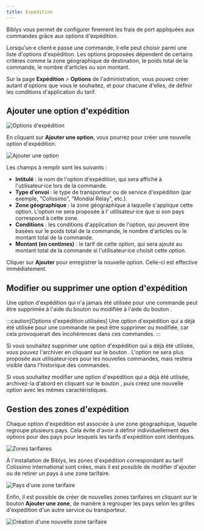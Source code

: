```yaml
---
title: Expédition
---
```


Biblys vous permet de configurer finement les frais de port appliquées aux commandes grâce aux options d'expédition.

Lorsqu'un·e client·e passe une commande, il·elle peut choisir parmi une liste d'options d'expédition. Les options
proposées dépendent de certains critères comme la zone géographique de destination, le poids total de la commande,
le nombre d'articles ou son montant.

Sur la page **Expédition** > **Options** de l'administration, vous pouvez créer autant d'options que vous le souhaitez,
et pour chacune d'elles, de définir les conditions d'application du tarif.

## Ajouter une option d'expédition

![Options d'expédition](../../../assets/configurer/expedition/options.png)

En cliquant sur **Ajouter une option**, vous pourrez pour créer une nouvelle option d'expédition.

![Ajouter une option](../../../assets/configurer/expedition/ajouter-une-option.png)

Les champs à remplir sont les suivants :

* **Intitulé** : le nom de l'option d'expédition, qui sera affiché à l'utilisateur·ice lors de la commande.
* **Type d'envoi** : le type de transporteur ou de service d'expédition (par exemple, "Colissimo", "Mondial Relay",
etc.).
* **Zone géographique** : la zone géographique à laquelle s'applique cette option. L'option ne sera proposée à l'
utilisateur·ice que si son pays correspond à cette zone.
* **Conditions** : les conditions d'application de l'option, qui peuvent être basées sur le poids total de la commande,
le nombre d'articles ou le montant total de la commande.
* **Montant (en centimes)** : le tarif de cette option, qui sera ajouté au montant total de la commande si
l'utilisateur·ice choisit cette option.

Cliquer sur **Ajouter** pour enregistrer la nouvelle option. Celle-ci est effective immédiatement.

## Modifier ou supprimer une option d'expédition

Une option d'expédition qui n'a jamais été utilisée pour une commande peut être supprimée à l'aide du bouton
<TrashIcon class="icon" /> ou modifiée à l'aide du bouton <EditIcon class="icon"/>.

:::caution[Options d'expédition utilisées]
Une option d'expédition qui a déjà été utilisée pour une commande ne peut être supprimer ou modifiée, car cela
provoquerait des incohérences dans ces commandes.
:::

Si vous souhaitez supprimer une option d'expédition qui a déjà été utilisée, vous pouvez l'archiver en cliquant sur le
bouton <BoxIcon class="icon" />. L'option ne sera plus proposée aux utilisateur·ices pour les nouvelles commandes, mais
restera visible dans l'historique des commandes.

Si vous souhaitez modifier une option d'expédition qui a déjà été utilisée, archivez-la d'abord en cliquant sur le
bouton <BoxIcon class="icon" />, puis créez une nouvelle option avec les mêmes caractéristiques.

## Gestion des zones d'expédition

Chaque option d'expédition est associée à une zone géographique, laquelle regroupe plusieurs pays. Cela évite d'avoir à
définir individuellement des options pour des pays pour lesquels les tarifs d'expédition sont identiques.

![Zones tarifaires](../../../assets/configurer/expedition/zones-tarifaires.png)

À l'installation de Biblys, les zones d'expédition correspondant au tarif Colissimo International sont crées, mais il
est possible de modifier d'ajouter ou de retirer un pays à une zone tarifaire.

![Pays d'une zone tarifaire](../../../assets/configurer/expedition/pays-d-une-zone-tarifaire.png)

Enfin, il est possible de créer de nouvelles zones tarifaires en cliquant sur le bouton **Ajouter une zone**, de manière
à regrouper les pays selon les grilles d'expédition d'un autre service ou transporteur.

![Création d'une nouvelle zone tarifaire](../../../assets/configurer/expedition/creation-zone-tarifaire.png)
